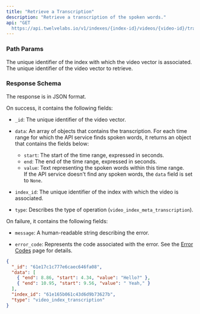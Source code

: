 ```yaml
---
title: "Retrieve a Transcription"
description: "Retrieve a transcription of the spoken words."
api: "GET
  https://api.twelvelabs.io/v1/indexes/{index-id}/videos/{video-id}/transcription"
---
```


### Path Params

<ParamField path="index-id" type="string" required>
  The unique identifier of the index with which the video vector is associated.
</ParamField>

<ParamField path="video-id" type="string" required>
  The unique identifier of the video vector to retrieve.
</ParamField>

### Response Schema

The response is in JSON format.

On success, it contains the following fields:

- `_id`: The unique identifier of the video vector.

- `data`: An array of objects that contains the transcription. For each time
  range for which the API service finds spoken words, it returns an object that
  contains the fields below:

  - `start`: The start of the time range, expressed in seconds.
  - `end`: The end of the time range, expressed in seconds.
  - `value`: Text representing the spoken words within this time range.  
    If the API service doesn't find any spoken words, the `data` field is set to
    `None`.

- `index_id`: The unique identifier of the index with which the video is
  associated.

- `type`: Describes the type of operation (`video_index_meta_transcription`).

On failure, it contains the following fields:

- `message`: A human-readable string describing the error.

- `error_code`: Represents the code associated with the error. See the
  [Error Codes](/reference/api-reference/error-codes) page for details.

<ResponseExample>

```json
{
  "_id": "61e17c1c777e6caec646fa08",
  "data": [
    { "end": 8.86, "start": 4.34, "value": "Hello?" },
    { "end": 10.95, "start": 9.56, "value": " Yeah," }
  ],
  "index_id": "61e165b061c43d6d9b73627b",
  "type": "video_index_transcription"
}
```

</ResponseExample>
